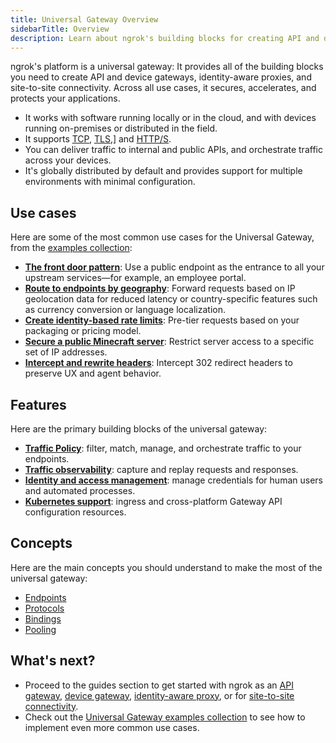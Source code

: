 ```yaml
---
title: Universal Gateway Overview
sidebarTitle: Overview
description: Learn about ngrok's building blocks for creating API and device gateways, identity-aware proxies, and site-to-site connectivity.
---
```


ngrok's platform is a universal gateway: It provides all of the building blocks you need to create API and device gateways, identity-aware proxies, and site-to-site connectivity.
Across all use cases, it secures, accelerates, and protects your applications.

- It works with software running locally or in the cloud, and with devices running on-premises or distributed in the field.
- It supports [TCP](/universal-gateway/tcp/), [TLS](/universal-gateway/tls/),] and [HTTP/S](/universal-gateway/http/).
- You can deliver traffic to internal and public APIs, and orchestrate traffic across your devices.
- It's globally distributed by default and provides support for multiple environments with minimal configuration.

## Use cases

Here are some of the most common use cases for the Universal Gateway, from the [examples collection](/universal-gateway/examples/):

- [**The front door pattern**](/universal-gateway/examples/front-door-pattern/): Use a public endpoint as the entrance to all your upstream services—for example, an employee portal.
- [**Route to endpoints by geography**](/universal-gateway/examples/route-by-geography/): Forward requests based on IP geolocation data for reduced latency or country-specific features such as currency conversion or language localization.
- [**Create identity-based rate limits**](/universal-gateway/examples/pre-tier-requests/): Pre-tier requests based on your packaging or pricing model.
- [**Secure a public Minecraft server**](/universal-gateway/examples/minecraft/): Restrict server access to a specific set of IP addresses.
- [**Intercept and rewrite headers**](/universal-gateway/examples/rewrite-headers-redirects/): Intercept 302 redirect headers to preserve UX and agent behavior.

## Features

Here are the primary building blocks of the universal gateway:

- [**Traffic Policy**](/traffic-policy/): filter, match, manage, and orchestrate traffic to your endpoints.
- [**Traffic observability**](/obs/): capture and replay requests and responses.
- [**Identity and access management**](/iam/): manage credentials for human users and automated processes.
- [**Kubernetes support**](/k8s/): ingress and cross-platform Gateway API configuration resources.

## Concepts

Here are the main concepts you should understand to make the most of the universal gateway:

- [Endpoints](/universal-gateway/endpoints/)
- [Protocols](/universal-gateway/protocols/)
- [Bindings](/universal-gateway/bindings/)
- [Pooling](/universal-gateway/endpoint-pooling/)

## What's next?

- Proceed to the guides section to get started with ngrok as an [API gateway](/guides/api-gateway/get-started/), [device gateway](/guides/device-gateway/agent/), [identity-aware proxy](/guides/identity-aware-proxy/securing-with-oauth/), or for [site-to-site connectivity](/guides/identity-aware-proxy/securing-with-oauth/).
- Check out the [Universal Gateway examples collection](/universal-gateway/examples/) to see how to implement even more common use cases.
